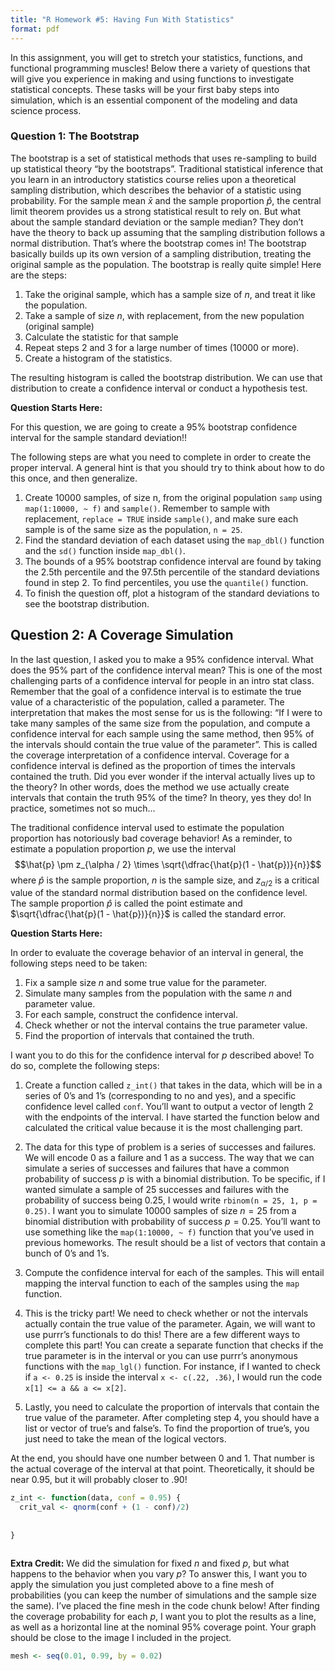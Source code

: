 ```yaml
---
title: "R Homework #5: Having Fun With Statistics"
format: pdf
---
```


In this assignment, you will get to stretch your statistics, functions, and functional programming muscles! Below there a variety of questions that will give you experience in making and using functions to investigate statistical concepts. These tasks will be your first baby steps into simulation, which is an essential component of the modeling and data science process. 


### Question 1: The Bootstrap

The bootstrap is a set of statistical methods that uses re-sampling to build up statistical theory "by the bootstraps". Traditional statistical inference that you learn in an introductory statistics course relies upon a theoretical sampling distribution, which describes the behavior of a statistic using probability. For the sample mean $\bar{x}$ and the sample proportion $\hat{p}$, the central limit theorem provides us a strong statistical result to rely on. But what about the sample standard deviation or the sample median? They don't have the theory to back up assuming that the sampling distribution follows a normal distribution. That's where the bootstrap comes in! The bootstrap basically builds up its own version of a sampling distribution, treating the original sample as the population. The bootstrap is really quite simple! Here are the steps:

1. Take the original sample, which has a sample size of $n$, and treat it like the population.
2. Take a sample of size $n$, with replacement, from the new population (original sample)
3. Calculate the statistic for that sample
4. Repeat steps 2 and 3 for a large number of times (10000 or more).
5. Create a histogram of the statistics.

The resulting histogram is called the bootstrap distribution. We can use that distribution to create a confidence interval or conduct a hypothesis test.

__Question Starts Here:__

For this question, we are going to create a 95% bootstrap confidence interval for the sample standard deviation!! 

The following steps are what you need to complete in order to create the proper interval. A general hint is that you should try to think about how to do this once, and then generalize.

1. Create 10000 samples, of size n, from the original population `samp` using `map(1:10000, ~ f)` and `sample()`. Remember to sample with replacement, `replace = TRUE` inside `sample()`, and make sure each sample is of the same size as the population, `n = 25`.
2. Find the standard deviation of each dataset using the `map_dbl()` function and the `sd()` function inside `map_dbl()`.
3. The bounds of a 95% bootstrap confidence interval are found by taking the 2.5th percentile and the 97.5th percentile of the standard deviations found in step 2. To find percentiles, you use the `quantile()` function.
4. To finish the question off, plot a histogram of the standard deviations to see the bootstrap distribution.


## Question 2: A Coverage Simulation

In the last question, I asked you to make a 95% confidence interval. What does the 95% part of the confidence interval mean? This is one of the most challenging parts of a confidence interval for people in an intro stat class. Remember that the goal of a confidence interval is to estimate the true value of a characteristic of the population, called a parameter. The interpretation that makes the most sense for us is the following: "If I were to take many samples of the same size from the population, and compute a confidence interval for each sample using the same method, then 95% of the intervals should contain the true value of the parameter". This is called the coverage interpretation of a confidence interval. Coverage for a confidence interval is defined as the proportion of times the intervals contained the truth. Did you ever wonder if the interval actually lives up to the theory? In other words, does the method we use actually create intervals that contain the truth 95% of the time? In theory, yes they do! In practice, sometimes not so much...


The traditional confidence interval used to estimate the population proportion has notoriously bad coverage behavior! As a reminder, to estimate a population proportion $p$, we use the interval $$\hat{p} \pm z_{\alpha / 2} \times \sqrt{\dfrac{\hat{p}(1 - \hat{p})}{n}}$$ where $\hat{p}$ is the sample proportion, $n$ is the sample size, and $z_{\alpha / 2}$ is a critical value of the standard normal distribution based on the confidence level. The sample proportion $\hat{p}$ is called the point estimate and $\sqrt{\dfrac{\hat{p}(1 - \hat{p})}{n}}$ is called the standard error. 

__Question Starts Here:__

In order to evaluate the coverage behavior of an interval in general, the following steps need to be taken:

1. Fix a sample size $n$ and some true value for the parameter. 
2. Simulate many samples from the population with the same $n$ and parameter value.
3. For each sample, construct the confidence interval.
4. Check whether or not the interval contains the true parameter value.
5. Find the proportion of intervals that contained the truth.


I want you to do this for the confidence interval for $p$ described above! To do so, complete the following steps:

1. Create a function called `z_int()` that takes in the data, which will be in a series of 0's and 1's (corresponding to no and yes), and a specific confidence level called `conf`. You'll want to output a vector of length 2 with the endpoints of the interval. I have started the function below and calculated the critical value because it is the most challenging part. 

2. The data for this type of problem is a series of successes and failures. We will encode 0 as a failure and 1 as a success. The way that we can simulate a series of successes and failures that have a common probability of success $p$ is with a binomial distribution. To be specific, if I wanted simulate a sample of 25 successes and failures with the probability of success being $0.25$, I would write `rbinom(n = 25, 1, p = 0.25)`. I want you to simulate 10000 samples of size $n = 25$ from a binomial distribution with probability of success $p = 0.25$. You'll want to use something like the `map(1:10000, ~ f)` function that you've used in previous homeworks. The result should be a list of vectors that contain a bunch of 0's and 1's.

3. Compute the confidence interval for each of the samples. This will entail mapping the interval function to each of the samples using the `map` function. 

4. This is the tricky part! We need to check whether or not the intervals actually contain the true value of the parameter. Again, we will want to use purrr's functionals to do this! There are a few different ways to complete this part! You can create a separate function that checks if the true parameter is in the interval or you can use purrr's anonymous functions with the `map_lgl()` function. For instance, if I wanted to check if `a <- 0.25` is inside the interval `x <- c(.22, .36)`, I would run the code `x[1] <= a && a <= x[2]`. 

5. Lastly, you need to calculate the proportion of intervals that contain the true value of the parameter. After completing step 4, you should have a list or vector of true's and false's. To find the proportion of true's, you just need to take the mean of the logical vectors. 

At the end, you should have one number between 0 and 1. That number is the actual coverage of the interval at that point. Theoretically, it should be near 0.95, but it will probably closer to .90!

```r
z_int <- function(data, conf = 0.95) {
  crit_val <- qnorm(conf + (1 - conf)/2)
  
  
}
```

```r

```


__Extra Credit:__ We did the simulation for fixed $n$ and fixed $p$, but what happens to the behavior when you vary $p$? To answer this, I want you to apply the simulation you just completed above to a fine mesh of probabilities (you can keep the number of simulations and the sample size the same). I've placed the fine mesh in the code chunk below! After finding the coverage probability for each $p$, I want you to plot the results as a line, as well as a horizontal line at the nominal 95% coverage point. Your graph should be close to the image I included in the project.


```r
mesh <- seq(0.01, 0.99, by = 0.02)
```

